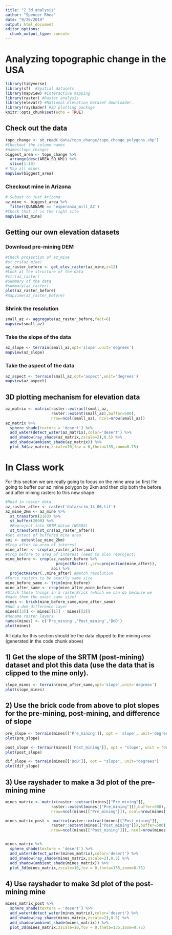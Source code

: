 ```yaml
---
title: "2_3d_analysis"
author: "Spencer Rhea"
date: "9/26/2019"
output: html_document
editor_options: 
  chunk_output_type: console
---
```

# Analyzing topographic change in the USA

```r
library(tidyverse)
library(sf)  #Spatial datasets
library(mapview) #interactive mapping
library(raster) #Raster analysis
library(elevatr) #National Elevation Dataset downloader. 
library(rayshader) #3D plotting package
knitr::opts_chunk$set(echo = TRUE)
```


## Check out the data

```r
topo_change <- st_read('data/topo_change/topo_change_polygons.shp')
#Checkout the column names
#names(topo_change)
biggest_area <- topo_change %>%
  arrange(desc(AREA_SQ_KM)) %>%
  slice(1:10)
# Map all mines
mapview(biggest_area)
```

### Checkout mine in Arizona

```r
# Subset to just Arizona
az_mine <- biggest_area %>%
  filter(QUADNAME == 'esperanza_mill_AZ')
#Check that it is the right site
mapview(az_mine)
```


## Getting our own elevation datasets

### Download pre-mining DEM 

```r
#Check projection of az_mine
#st_crs(az_mine)
az_raster_before <- get_elev_raster(az_mine,z=12)
#Look at the structure of the data
#str(az_raster)
#Summary of the data
#summary(az_raster)
plot(az_raster_before)
#mapview(az_raster_before)
```



### Shrink the resolution

```r
small_az <- aggregate(az_raster_before,fact=6)
mapview(small_az)
```


### Take the slope of the data

```r
az_slope <- terrain(small_az,opt='slope',unit='degrees')
mapview(az_slope)
```


### Take the aspect of the data

```r
az_aspect <- terrain(small_az,opt='aspect',unit='degrees')
mapview(az_aspect)
```


## 3D plotting mechanism for elevation data

```r
az_matrix <- matrix(raster::extract(small_az,
                    raster::extent(small_az),buffer=500),
                    nrow=ncol(small_az), ncol=nrow(small_az))
az_matrix %>%
  sphere_shade(texture = 'desert') %>%
  add_water(detect_water(az_matrix),color='desert') %>%
  add_shadow(ray_shade(az_matrix,zscale=2),0.5) %>%
  add_shadow(ambient_shade(az_matrix)) %>%
  plot_3d(az_matrix,zscale=10,fov = 0,theta=135,zoom=0.75)

```


# In Class work


For this section we are really going to focus on the mine area
so first I'm going to buffer our az_mine polygon by 2km and then
clip both the before and after mining rasters to this new shape

```r
#Read in raster data
az_raster_after <- raster('data/srtm_14_06.tif')
az_mine_2km <- az_mine %>%
  st_transform(2163) %>%
  st_buffer(2000) %>%
  #Reproject into SRTM datum (WGS84)
  st_transform(st_crs(az_raster_after))
#Get extent of buffered mine area
aoi <- extent(az_mine_2km)
#Crop after to area of interest
mine_after <- crop(az_raster_after,aoi)
#Crop before to area of interest (need to also reproject)
mine_before <- crop(az_raster_before %>%
                      projectRaster(.,crs=projection(mine_after)),
                    aoi) %>%
  projectRaster(.,mine_after) #match resolution
#Force rasters to be exactly same size
mine_before_same <- trim(mine_before)
mine_after_same <- crop(mine_after,mine_before_same)
#Stack these things in a rasterBrick (which we can do because we 
#made them the exact same size)
mines <- brick(mine_before_same,mine_after_same)
#Add a dem_difference layer
mines[[3]] <- mines[[1]] - mines[[2]]
#Rename raster layers
names(mines) <- c('Pre_mining','Post_mining','DoD')
plot(mines)
```


All data for this section should be the data clipped to the mining area 
(generated in the code chunk above)

## 1) Get the slope of the SRTM (post-mining) dataset and plot this data (use the data that is clipped to the mine only).


```r
slope_mines <- terrain(mine_after_same,opt='slope',unit='degrees')
plot(slope_mines)
```


## 2) Use the brick code from above to plot slopes for the pre-mining, post-mining, and difference of slope

```r
pre_slope <- terrain(mines[['Pre_mining']], opt = 'slope', unit='degrees')
plot(pre_slope)

post_slope <- terrain(mines[['Post_mining']], opt = "slope", unit = "degrees")
plot(post_slope)

dif_slope <- terrain(mines[['DoD']], opt = "slope", unit="degrees")
plot(dif_slope)
```


## 3) Use rayshader to make a 3d plot of the pre-mining mine

```r

mines_matrix <- matrix(raster::extract(mines[["Pre_mining"]],
                    raster::extent(mines[["Pre_mining"]]),buffer=500),
                    nrow=ncol(mines[["Pre_mining"]]), ncol=nrow(mines[["Pre_mining"]]))

mines_matrix_post <- matrix(raster::extract(mines[["Post_mining"]],
                    raster::extent(mines[["Post_mining"]]),buffer=500),
                    nrow=ncol(mines[["Post_mining"]]), ncol=nrow(mines[["Post_mining"]]))


mines_matrix %>%
  sphere_shade(texture = 'desert') %>%
  add_water(detect_water(mines_matrix),color='desert') %>%
  add_shadow(ray_shade(mines_matrix,zscale=2),0.5) %>%
  add_shadow(ambient_shade(mines_matrix)) %>%
  plot_3d(mines_matrix,zscale=10,fov = 0,theta=135,zoom=0.75)

```


## 4) Use rayshader to make 3d plot of the post-mining mine

```r
mines_matrix_post %>%
  sphere_shade(texture = 'desert') %>%
  add_water(detect_water(mines_matrix),color='desert') %>%
  add_shadow(ray_shade(mines_matrix,zscale=2),0.5) %>%
  add_shadow(ambient_shade(mines_matrix)) %>%
  plot_3d(mines_matrix,zscale=10,fov = 0,theta=135,zoom=0.75)

```
